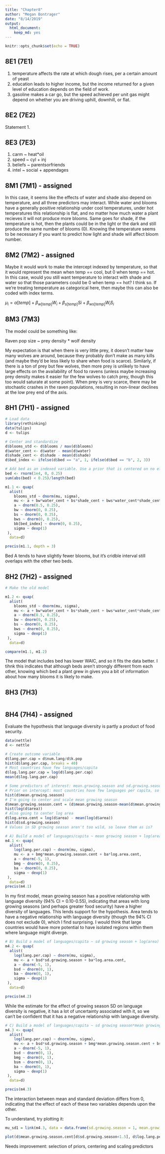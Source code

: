 ```yaml
---
title: "Chapter8"
author: "Megan Bontrager"
date: "8/14/2019"
output: 
  html_document: 
    keep_md: yes
---
```


```r
knitr::opts_chunk$set(echo = TRUE)
```


## 8E1 (7E1)

1) temperature affects the rate at which dough rises, per a certain amount of yeast
2) education leads to higher income, but the income returned for a given level of education depends on the field of work.
3) gasoline makes a car go, but the speed achieved per unit gas might depend on whether you are driving uphill, downhill, or flat. 

## 8E2 (7E2)

Statement 1. 


## 8E3 (7E3)

1) carm ~ heat*oil
2) speed ~ cyl + inj
3) beliefs ~ parentsorfriends
4) intel ~ social + appendages


## 8M1 (7M1) - assigned

In this case, it seems like the effects of water and shade also depend on temperature, and all three predictors may interact. While water and blooms have a generally positive relationship under cool temperatures, under hot temperatures this relationship is flat, and no matter how much water a plant recieves it will not produce more blooms. Same goes for shade, if the temperature is hot, then the plants could be in the light or the dark and still produce the same number of blooms (0). Knowing the temperature seems to be necessary if you want to predict how light and shade will affect bloom number. 


## 8M2 (7M2) - assigned

Maybe it would work to make the intercept indexed by temperature, so that it would represent the mean when temp == cool, but 0 when temp == hot. In this case, would you still want temperature to interact with shade and water so that those parameters could be 0 when temp == hot? I think so. If we're treating temperature as categorical here, then maybe this can also be coded with index terms. 

$\mu_i = \alpha[temp] + \beta_{w[temp]}W_i + \beta_{s[temp]}Si + \beta_{ws[temp]}W_iS_i$


## 8M3 (7M3)

The model could be something like:

Raven pop size ~ prey density * wolf density

My expectation is that when there is very little prey, it doesn't matter haw many wolves are around, because they probably don't make as many kills (and maybe they'd be less likely to share when food is scarce). Similarly, if there is a ton of prey but few wolves, then more prey is unlikely to have large effects on the availability of food to ravens (unless maybe increasing prey density makes it easier for the few wolves to catch prey, though this too would saturate at some point). When prey is very scarce, there may be stochastic crashes in the raven populations, resulting in non-linear declines at the low prey end of the axis. 


## 8H1 (7H1) - assigned

```r

# Load data
library(rethinking)
data(tulips)
d <- tulips

# Center and standardize
d$blooms_std <- d$blooms / max(d$blooms)
d$water_cent <- d$water - mean(d$water)
d$shade_cent <- d$shade - mean(d$shade)
d$bed_index <- ifelse(d$bed == "a", 1, ifelse(d$bed == "b", 2, 3))

# Add bed as an indexed variable. Use a prior that is centered on no effect of bed but with which is would be very plausible for bed to accout for differences of 25% in bloom number 
bed <- rnorm(1e4, 0, 0.25)
sum(abs(bed) < 0.25)/length(bed)

m1.1 <- quap(
  alist(
    blooms_std ~ dnorm(mu, sigma),
    mu <- a + bw*water_cent + bs*shade_cent + bws*water_cent*shade_cent + bb[bed_index],
    a ~ dnorm(0.5, 0.25),
    bw ~ dnorm(0, 0.25),
    bs ~ dnorm(0, 0.25),
    bws ~ dnorm(0, 0.25),
    bb[bed_index] ~ dnorm(0, 0.25),
    sigma ~ dexp(1)
 ),
  data=d)

precis(m1.1, depth = 3)

```

Bed A tends to have slightly fewer blooms, but it's cridble interval still overlaps with the other two beds. 


## 8H2 (7H2) - assigned

```r
# Make the old model 

m1.2 <- quap(
  alist(
    blooms_std ~ dnorm(mu, sigma),
    mu <- a + bw*water_cent + bs*shade_cent + bws*water_cent*shade_cent,
    a ~ dnorm(0.5, 0.25),
    bw ~ dnorm(0, 0.25),
    bs ~ dnorm(0, 0.25),
    bws ~ dnorm(0, 0.25),
    sigma ~ dexp(1)
 ),
  data=d)

compare(m1.1, m1.2)

```

The model that includes bed has lower WAIC, and so it fits the data better. I tihnk this indicates that although beds aren't strongly different from each other, knowing which bed a plant grew in gives you a bit of information about how many blooms it is likely to make. 


## 8H3 (7H3)

```r


```



## 8H4 (7H4) - assigned

Evaluate the hypothesis that language diversity is partly a product of food security. 

```r
data(nettle)
d <- nettle

# Create outcome variable
d$lang.per.cap = d$num.lang/d$k.pop
hist(d$lang.per.cap, breaks = 40)
# Most countries have few languages/capita
d$log.lang.per.cap = log(d$lang.per.cap)
mean(d$log.lang.per.cap)

# Some predictors of interest: mean.growing.season and sd.growing.season
# Prior on intercept: most countries have few languages per capita, so the mean of the logged response is ~-5
hist(d$mean.growing.season)
# I'm going to center and scale mean growing season
d$mean.growing.season.cent = (d$mean.growing.season-mean(d$mean.growing.season))/sd(d$mean.growing.season)
hist(log(d$area))
# Also going to center log area
d$log.area.cent = log(d$area) - mean(log(d$area))
hist(d$sd.growing.season)
# Values in SD growing season aren't too wild, so leave them as is?

# A) Build a model of languages/capita ~ mean growing season + log(area)
m4.1 <- quap(
  alist(
    log(lang.per.cap) ~ dnorm(mu, sigma),
    mu <- a + bmg*mean.growing.season.cent + ba*log.area.cent, 
    a ~ dnorm(-5, 1),
    bmg ~ dnorm(0, 0.25),
    ba ~ dnorm(0, 0.25),
    sigma ~ dexp(1)
 ),
  data=d)
precis(m4.1)

```

In my first model, mean growing season has a positive relationship with language diversity (94% CI  = 0.10-0.55), indicating that areas with long growing seasons (and perhaps greater food security) have a higher diversity of languages. This lends support for the hypothesis. Area tends to have a negative relationship with language diversity (though the 94% CI does not exclude 0), which I find surprising. I would think that large countries would have more potential to have isolated regions within them where language might diverge. 

```r
# B) Build a model of languages/capita ~ sd growing season + log(area)
m4.2 <- quap(
  alist(
    log(lang.per.cap) ~ dnorm(mu, sigma),
    mu <- a + bsd*sd.growing.season + ba*log.area.cent, 
    a ~ dnorm(-5, 1),
    bsd ~ dnorm(0, 1),
    ba ~ dnorm(0, 1),
    sigma ~ dexp(1)
 ),
  data=d)

precis(m4.2)

```
While the estimate for the effect of growing season SD on language diversity is negative, it has a lot of uncertainty associated with it, so we can't be confident that it has a negative relationship with language diversity. 


```r
# C) Build a model of languages/capita ~ sd growing season*mean growing season + log(area)
m4.3 <- quap(
  alist(
    log(lang.per.cap) ~ dnorm(mu, sigma),
    mu <- a + bsd*sd.growing.season + bmg*mean.growing.season.cent + bsm*mean.growing.season.cent*sd.growing.season + ba*log.area.cent, 
    a ~ dnorm(-5, 1),
    bsd ~ dnorm(0, 1),
    bmg ~ dnorm(0, 1),
    bsm ~ dnorm(0, 1),
    ba ~ dnorm(0, 1),
    sigma ~ dexp(1)
 ),
  data=d)

precis(m4.3)
```

The interaction between mean and standard deviation differs from 0, indicating that the effect of each of these two variables depends upon the other. 

To understand, try plotting it:

```r
mu_sd1 = link(m4.3, data = data.frame(sd.growing.season = 1, mean.growing.season.cent = seq(from = min(d$mean.growing.season.cent), to = max(d$mean.growing.season.cent), by = 0.5), log.area.cent = mean(d$log.area.cent)))

plot(d$mean.growing.season.cent[d$sd.growing.season<1.5], d$log.lang.per.cap[d$sd.growing.season<1.5])
```

Needs improvement: selection of priors, centering and scaling predictors